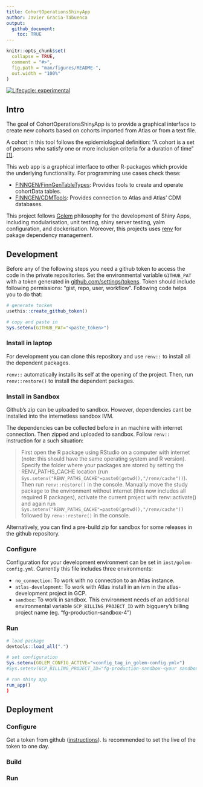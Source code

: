 ```yaml
---
title: CohortOperationsShinyApp
author: Javier Gracia-Tabuenca
output:
  github_document:
    toc: TRUE
---
```


<!-- README.md is generated from README.Rmd. Please edit that file -->

```r
knitr::opts_chunk$set(
  collapse = TRUE,
  comment = "#>",
  fig.path = "man/figures/README-",
  out.width = "100%"
)
```

<!-- badges: start -->
[![Lifecycle: experimental](https://img.shields.io/badge/lifecycle-experimental-orange.svg)](https://lifecycle.r-lib.org/articles/stages.html#experimental)
<!-- badges: end -->

## Intro

The goal of CohortOperationsShinyApp is to provide a graphical interface to create new cohorts based on cohorts imported from Atlas or from a text file. 

A cohort in this tool follows the epidemiological definition: "A cohort is a set of persons who satisfy one or more inclusion criteria for a duration of time" [[1]](https://ohdsi.github.io/TheBookOfOhdsi/Cohorts.html#what-is-a-cohort). 

This web app is a graphical interface to other R-packages which provide the underlying functionality. 
For programming use cases check these: 

- [FINNGEN/FinnGenTableTypes](https://github.com/FINNGEN/FinnGenTableTypes): Provides tools to create and operate cohortData tables. 
- [FINNGEN/CDMTools](https://github.com/FINNGEN/CDMTools): Provides connection to Atlas and Atlas' CDM databases. 

This project follows [Golem](https://engineering-shiny.org/golem.html) philosophy for the development of Shiny Apps, including modularisation, unit testing, shiny server testing, yalm configuration, and dockerisation. Moreover, this projects uses [renv](https://rstudio.github.io/renv/articles/renv.html) for pakage dependency management. 

## Development 
Before any of the following steps you need a github token to access the code in the private repositories. Set the environmental variable `GITHUB_PAT` with a token generated in [github.com/settings/tokens](https://github.com/settings/tokens). Token should include following permissions: "gist, repo, user, workflow". Following code helps you to do that: 

```r
# generate tocken 
usethis::create_github_token()

# copy and paste in 
Sys.setenv(GITHUB_PAT="<paste_token>")
```

### Install in laptop 
For development you can clone this repository and use `renv::` to install all the dependent packages. 

`renv::` automatically installs its self at the opening of the project. Then, run `renv::restore()` to install the dependent packages. 

### Install in Sandbox 
Github's zip can be uploaded to sandbox. However, dependencies cant be installed into the internetless sandbox IVM. 

The dependencies can be collected before in an machine with internet connection. 
Then zipped and uploaded to sandbox. Follow `renv::` instruction for a such situation: 

>First open the R package using RStudio on a computer with internet (note: this should have the same operating system and R version). Specify the folder where your packages are stored by setting the RENV_PATHS_CACHE location (run `Sys.setenv("RENV_PATHS_CACHE"=paste0(getwd(),"/renv/cache"))`). Then run `renv::restore()` in the console. Manually move the study package to the environment without internet (this now includes all required R packages), activate the current project with renv::activate() and again run `Sys.setenv("RENV_PATHS_CACHE"=paste0(getwd(),"/renv/cache"))` followed by `renv::restore()` in the console.

Alternatively, you can find a pre-build zip for sandbox for some releases in the github repository. 

### Configure 
Configuration for your development environment can be set in `inst/golem-config.yml`. 
Currently this file includes three environments: 

- `no_connection`: To work with no connection to an Atlas instance. 
- `atlas-development`: To work with Atlas install in an ivm in the atlas-development project in GCP.  
- `sandbox`: To work in sandbox. This environment needs of an additional environmental variable `GCP_BILLING_PROJECT_ID` with bigquery's billing project name (eg. "fg-production-sandbox-4") 

### Run 

```r
# load package
devtools::load_all(".")

# set configuration 
Sys.setenv(GOLEM_CONFIG_ACTIVE="<config_tag_in_golem-config.yml>")
#Sys.setenv(GCP_BILLING_PROJECT_ID="fg-production-sandbox-<your sandbox number>" ) # necesary if in sandbox

# run shiny app
run_app()
)
```


## Deployment 

### Configure

Get a token from github ([instructions](https://docs.github.com/en/authentication/keeping-your-account-and-data-secure/creating-a-personal-access-token)). Is recommended to set the live of the token to one day.  

      
### Build



### Run 




















